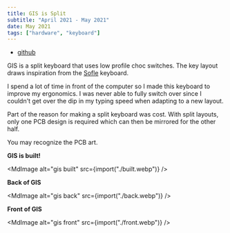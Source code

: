 ```yaml
---
title: GIS is Split
subtitle: "April 2021 - May 2021"
date: May 2021
tags: ["hardware", "keyboard"]
---
```



- [github](https://github.com/ec965/GIS)

GIS is a split keyboard that uses low profile choc switches. The key layout
draws inspiration from the
[Sofle](https://github.com/josefadamcik/SofleKeyboard) keyboard.

I spend a lot of time in front of the computer so I made this keyboard to
improve my ergonomics. I was never able to fully switch over since I couldn't
get over the dip in my typing speed when adapting to a new layout.

Part of the reason for making a split keyboard was cost. With split layouts,
only one PCB design is required which can then be mirrored for the other half.

You may recognize the PCB art.

**GIS is built!**

<MdImage alt="gis built" src={import("./built.webp")} />

**Back of GIS**

<MdImage alt="gis back" src={import("./back.webp")} />

**Front of GIS**

<MdImage alt="gis front" src={import("./front.webp")} />
